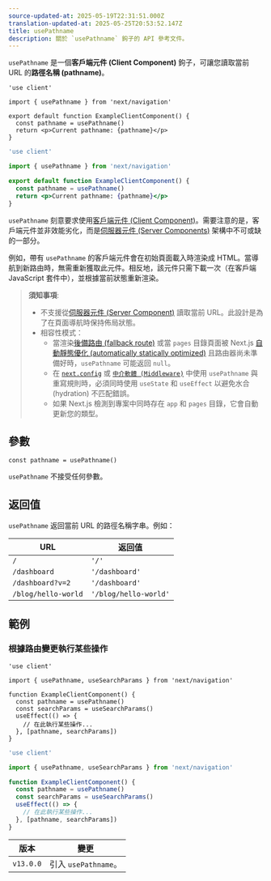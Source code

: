 ```yaml
---
source-updated-at: 2025-05-19T22:31:51.000Z
translation-updated-at: 2025-05-25T20:53:52.147Z
title: usePathname
description: 關於 `usePathname` 鉤子的 API 參考文件。
---
```


`usePathname` 是一個**客戶端元件 (Client Component)** 鉤子，可讓您讀取當前 URL 的**路徑名稱 (pathname)**。

```tsx filename="app/example-client-component.tsx" switcher
'use client'

import { usePathname } from 'next/navigation'

export default function ExampleClientComponent() {
  const pathname = usePathname()
  return <p>Current pathname: {pathname}</p>
}
```

```jsx filename="app/example-client-component.js" switcher
'use client'

import { usePathname } from 'next/navigation'

export default function ExampleClientComponent() {
  const pathname = usePathname()
  return <p>Current pathname: {pathname}</p>
}
```

`usePathname` 刻意要求使用[客戶端元件 (Client Component)](/docs/app/getting-started/server-and-client-components)。需要注意的是，客戶端元件並非效能劣化，而是[伺服器元件 (Server Components)](/docs/app/getting-started/server-and-client-components) 架構中不可或缺的一部分。

例如，帶有 `usePathname` 的客戶端元件會在初始頁面載入時渲染成 HTML。當導航到新路由時，無需重新獲取此元件。相反地，該元件只需下載一次（在客戶端 JavaScript 套件中），並根據當前狀態重新渲染。

> **須知事項**:
>
> - 不支援從[伺服器元件 (Server Component)](/docs/app/getting-started/server-and-client-components) 讀取當前 URL。此設計是為了在頁面導航時保持佈局狀態。
> - 相容性模式：
>   - 當渲染[後備路由 (fallback route)](/docs/pages/api-reference/functions/get-static-paths#fallback-true) 或當 `pages` 目錄頁面被 Next.js [自動靜態優化 (automatically statically optimized)](/docs/pages/building-your-application/rendering/automatic-static-optimization) 且路由器尚未準備好時，`usePathname` 可能返回 `null`。
>   - 在 [`next.config`](/docs/app/api-reference/config/next-config-js/rewrites) 或 [`中介軟體 (Middleware)`](/docs/app/building-your-application/routing/middleware) 中使用 `usePathname` 與重寫規則時，必須同時使用 `useState` 和 `useEffect` 以避免水合 (hydration) 不匹配錯誤。
>   - 如果 Next.js 檢測到專案中同時存在 `app` 和 `pages` 目錄，它會自動更新您的類型。

## 參數

```tsx
const pathname = usePathname()
```

`usePathname` 不接受任何參數。

## 返回值

`usePathname` 返回當前 URL 的路徑名稱字串。例如：

| URL                 | 返回值               |
| ------------------- | -------------------- |
| `/`                 | `'/'`                |
| `/dashboard`        | `'/dashboard'`       |
| `/dashboard?v=2`    | `'/dashboard'`       |
| `/blog/hello-world` | `'/blog/hello-world'` |

## 範例

### 根據路由變更執行某些操作

```tsx filename="app/example-client-component.tsx" switcher
'use client'

import { usePathname, useSearchParams } from 'next/navigation'

function ExampleClientComponent() {
  const pathname = usePathname()
  const searchParams = useSearchParams()
  useEffect(() => {
    // 在此執行某些操作...
  }, [pathname, searchParams])
}
```

```jsx filename="app/example-client-component.js" switcher
'use client'

import { usePathname, useSearchParams } from 'next/navigation'

function ExampleClientComponent() {
  const pathname = usePathname()
  const searchParams = useSearchParams()
  useEffect(() => {
    // 在此執行某些操作...
  }, [pathname, searchParams])
}
```

| 版本       | 變更                      |
| ---------- | ------------------------- |
| `v13.0.0` | 引入 `usePathname`。      |